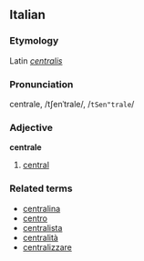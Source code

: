 ==Italian==
===Etymology===
Latin ''[[centralis]]''
===Pronunciation===
centrale, /tʃenˈtrale/, /<tt>tSen"trale</tt>/
===Adjective===
'''centrale'''

# [[central]]

===Related terms===
*[[centralina]]
*[[centro]]
*[[centralista]]
*[[centralità]]
*[[centralizzare]]